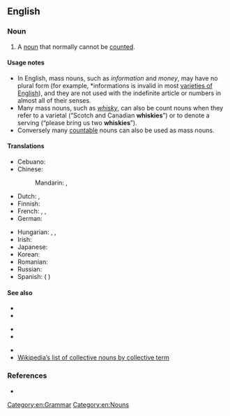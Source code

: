 {{also|mass-noun}}
==English==
{{wikipedia}}

===Noun===
{{en-noun}}

# A [[noun]] that normally cannot be [[count]]ed.
#: {{syn|en|material noun|non-count noun|[[uncountable]] noun}}
#: {{ant|en|[[countable]] noun|count noun}}

====Usage notes====
* In English, mass nouns, such as ''information'' and ''money'', may have no plural form (for example, *informations is invalid in most [[w:varieties of English|varieties of English]]), and they are not used with the indefinite article or numbers in almost all of their senses.
* Many mass nouns, such as ''[[whisky]]'', can also be count nouns when they refer to a varietal (“Scotch and Canadian '''whiskies'''”) or to denote a serving (“please bring us two '''whiskies'''”).
* Conversely many [[countable]] nouns can also be used as mass nouns.

====Translations====
{{trans-top|noun describing something that cannot be counted}}
* Cebuano: {{t|ceb|paningob}}
* Chinese:
*: Mandarin: {{t+|cmn|不可數名詞}}, {{t|cmn|不可数名词|tr=bùkěshǔ míngcí}}
* Dutch: {{t|nl|niet-telbaar zelfstandig naamwoord|n}}, {{t|nl|niet-telbaar substantief|n}}
* Finnish: {{t+|fi|ainesana}}
* French: {{t+|fr|nom massif|m}}, {{t+|fr|nom non comptable|m}}, {{t+|fr|nom indénombrable|m}}
* German: {{t|de|unzählbares Substantiv|n}}
{{trans-mid}}
* Hungarian: {{t|hu|nem megszámlálható főnév}}, {{t|hu|nem számszerű főnév}}, {{t|hu|megszámlálhatatlan főnév}}
* Irish: {{t|ga|ainmfhocal maise|m}}
* Japanese: {{t+|ja|不可算名詞|tr=ふかさんめいし, fukasan meishi}}
* Korean: {{t|ko|불가산 명사}}
* Romanian: {{t|ro|[[substantiv]] [[nenumărabil]]|n}}
* Russian: {{t|ru|неисчисля́емое существи́тельное|n}}
* Spanish: {{t+|es|nombre incontable|m}} ({{t+|es|de}} {{t+|es|sustancia}})
{{trans-bottom}}

====See also====
{{rel-top3|See also}}
* {{l|en|collective noun}}
* {{l|en|noun of assemblage}}
{{rel-mid3}}
* {{l|en|noun of multitude}}
* {{l|en|singulare tantum}}
{{rel-mid3}}
* {{l|en|Appendix:English collective nouns}}
* [[w:List of collective nouns by collective term|Wikipedia’s list of collective nouns by collective term]]
{{rel-bottom}}

===References===
* {{R:Lexico}}
[[Category:en:Grammar]]
[[Category:en:Nouns]]